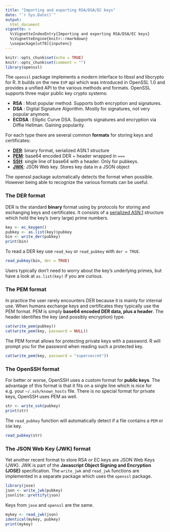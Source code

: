 ```yaml
---
title: "Importing and exporting RSA/DSA/EC keys"
date: "`r Sys.Date()`"
output:
  html_document
vignette: >
  %\VignetteIndexEntry{Importing and exporting RSA/DSA/EC keys}
  %\VignetteEngine{knitr::rmarkdown}
  \usepackage[utf8]{inputenc}
---
```


```r
knitr::opts_chunk$set(echo = TRUE)
knitr::opts_chunk$set(comment = "")
library(openssl)
```

The `openssl` package implements a modern interface to libssl and libcrypto for R. It builds on the new `EVP` api which was introduced in OpenSSL 1.0 and provides a unified API to the various methods and formats. OpenSSL supports three major public key crypto systems:

 - __RSA__ : Most popular method. Supports both encryption and signatures.
 - __DSA__ : Digital Signature Algorithm. Mostly for signatures, not very popular anymore.
 - __ECDSA__ : Elliptic Curve DSA. Supports signatures and encryption via Diffie Hellman. Gaining popularity.

For each type there are several common __formats__ for storing keys and certificates: 

 - [__DER__](#the-der-format): binary format, serialized ASN.1 structure
 - [__PEM__](#the-pem-format): base64 encoded DER + header wrapped in `===`
 - [__SSH__](#the-openssh-format): single line of base64 with a header. Only for pubkeys.
 - [__JWK__](#the-json-web-key-jwk-format): JSON Web key. Stores key data in a JSON object
 
The openssl package automatically detects the format when possible. However being able to recognize the various formats can be useful.

### The DER format

DER is the standard __binary__ format using by protocols for storing and exchanging keys and certificates. It consists of a [serialized ASN.1](https://en.wikipedia.org/wiki/Abstract_Syntax_Notation_One#Example_encoded_in_DER) structure which hold the key's (very large) prime numbers.


```r
key <- ec_keygen()
pubkey <- as.list(key)$pubkey
bin <- write_der(pubkey)
print(bin)
```

To read a DER key use `read_key` or `read_pubkey` with `der = TRUE`. 

```r
read_pubkey(bin, der = TRUE)
```

Users typically don't need to worry about the key's underlying primes, but have a look at `as.list(key)` if you are curious.

### The PEM format

In practice the user rarely encounters DER because it is mainly for internal use. When humans exchange keys and certificates they typically use the PEM format. PEM is simply **base64 encoded DER data, plus a header**. The header identifies the key (and possibly encryption) type. 

```r
cat(write_pem(pubkey))
cat(write_pem(key, password = NULL))
```

The PEM format allows for protecting private keys with a password. R will prompt you for the password when reading such a protected key.

```r
cat(write_pem(key, password = "supersecret"))
```

### The OpenSSH format

For better or worse, OpenSSH uses a custom format for **public keys**. The advantage of this format is that it fits on a single line which is nice for e.g. your `~/.ssh/known_hosts` file. There is no special format for private keys, OpenSSH uses PEM as well.

```r
str <- write_ssh(pubkey)
print(str)
```

The `read_pubkey` function will automatically detect if a file contains a `PEM` or `SSH` key.

```r
read_pubkey(str)
```

### The JSON Web Key (JWK) format

Yet another recent format to store RSA or EC keys are JSON Web Keys (JWK). JWK is part of the **Javascript Object Signing and Encryption (JOSE)** specification. The `write_jwk` and `read_jwk` functions are implemented in a separate package which uses the `openssl` package.

```r
library(jose)
json <- write_jwk(pubkey)
jsonlite::prettify(json)
```

Keys from `jose` and `openssl` are the same.

```r
mykey <- read_jwk(json)
identical(mykey, pubkey)
print(mykey)
```
